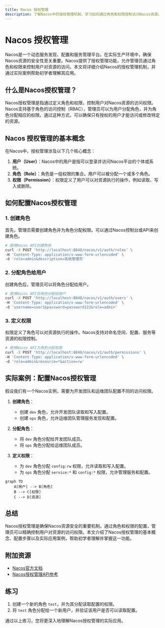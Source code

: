 ```yaml
---
title: Nacos 授权管理
description: 了解Nacos中的授权管理机制，学习如何通过角色和权限控制访问Nacos资源。
---
```


# Nacos 授权管理

Nacos是一个动态服务发现、配置和服务管理平台。在实际生产环境中，确保Nacos资源的安全性至关重要。Nacos提供了授权管理功能，允许管理员通过角色和权限来控制用户对资源的访问。本文将详细介绍Nacos的授权管理机制，并通过实际案例帮助初学者理解其应用。

## 什么是Nacos授权管理？

Nacos授权管理是指通过定义角色和权限，控制用户对Nacos资源的访问权限。Nacos支持基于角色的访问控制（RBAC），管理员可以为用户分配角色，并为角色分配相应的权限。通过这种方式，可以确保只有授权的用户才能访问或修改特定的资源。

## Nacos 授权管理的基本概念

在Nacos中，授权管理涉及以下几个核心概念：

1. **用户（User）**：Nacos中的用户是指可以登录并访问Nacos平台的个体或系统。
2. **角色（Role）**：角色是一组权限的集合。用户可以被分配一个或多个角色。
3. **权限（Permission）**：权限定义了用户可以对资源执行的操作，例如读取、写入或删除。

## 如何配置Nacos授权管理

### 1. 创建角色

首先，管理员需要创建角色并为角色分配权限。可以通过Nacos控制台或API来创建角色。

```bash
# 使用Nacos API创建角色
curl -X POST 'http://localhost:8848/nacos/v1/auth/roles' \
-H 'Content-Type: application/x-www-form-urlencoded' \
-d 'role=admin&description=系统管理员'
```

### 2. 分配角色给用户

创建角色后，管理员可以将角色分配给用户。

```bash
# 使用Nacos API将角色分配给用户
curl -X POST 'http://localhost:8848/nacos/v1/auth/users' \
-H 'Content-Type: application/x-www-form-urlencoded' \
-d 'username=user1&password=password123&role=admin'
```

### 3. 定义权限

权限定义了角色可以对资源执行的操作。Nacos支持对命名空间、配置、服务等资源的权限控制。

```bash
# 使用Nacos API为角色分配权限
curl -X POST 'http://localhost:8848/nacos/v1/auth/permissions' \
-H 'Content-Type: application/x-www-form-urlencoded' \
-d 'role=admin&resource=*&action=rw'
```

## 实际案例：配置Nacos授权管理

假设我们有一个Nacos实例，需要为开发团队和运维团队配置不同的访问权限。

1. **创建角色**：
   - 创建 `dev` 角色，允许开发团队读取和写入配置。
   - 创建 `ops` 角色，允许运维团队管理服务发现和配置。

2. **分配角色**：
   - 将 `dev` 角色分配给开发团队成员。
   - 将 `ops` 角色分配给运维团队成员。

3. **定义权限**：
   - 为 `dev` 角色分配 `config:rw` 权限，允许读取和写入配置。
   - 为 `ops` 角色分配 `service:*` 和 `config:*` 权限，允许管理服务和配置。

```mermaid
graph TD
    A[用户] --> B[角色]
    B --> C[权限]
    C --> D[资源]
```

## 总结

Nacos授权管理是确保Nacos资源安全的重要机制。通过角色和权限的配置，管理员可以精确控制用户对资源的访问权限。本文介绍了Nacos授权管理的基本概念、配置步骤以及实际应用案例，帮助初学者理解并掌握这一功能。

## 附加资源

- [Nacos官方文档](https://nacos.io/zh-cn/docs/what-is-nacos.html)
- [Nacos授权管理API参考](https://nacos.io/zh-cn/docs/auth.html)

## 练习

1. 创建一个新的角色 `test`，并为其分配读取配置的权限。
2. 将 `test` 角色分配给一个新用户，并验证该用户是否可以读取配置。

通过以上练习，您将更深入地理解Nacos授权管理的实际应用。